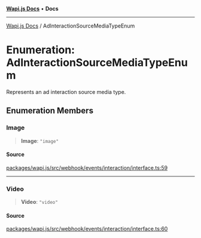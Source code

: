 [**Wapi.js Docs**](../README.mdx) • **Docs**

***

[Wapi.js Docs](../globals.mdx) / AdInteractionSourceMediaTypeEnum

# Enumeration: AdInteractionSourceMediaTypeEnum

Represents an ad interaction source media type.

## Enumeration Members

### Image

> **Image**: `"image"`

#### Source

[packages/wapi.js/src/webhook/events/interaction/interface.ts:59](https://github.com/sarthakjdev/wapi.js/blob/13b0ae8a179e1d2ead89d348fa5b05387c8fc977/packages/wapi.js/src/webhook/events/interaction/interface.ts#L59)

***

### Video

> **Video**: `"video"`

#### Source

[packages/wapi.js/src/webhook/events/interaction/interface.ts:60](https://github.com/sarthakjdev/wapi.js/blob/13b0ae8a179e1d2ead89d348fa5b05387c8fc977/packages/wapi.js/src/webhook/events/interaction/interface.ts#L60)
